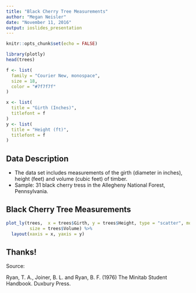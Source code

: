 ```yaml
---
title: "Black Cherry Tree Measurements"
author: "Megan Neisler"
date: "November 11, 2016"
output: ioslides_presentation
---
```


```r
knitr::opts_chunk$set(echo = FALSE)
```

```r
library(plotly)
head(trees)

f <- list(
  family = "Courier New, monospace",
  size = 18,
  color = "#7f7f7f"
)

x <- list(
  title = "Girth (Inches)",
  titlefont = f
)
y <- list(
  title = "Height (ft)",
  titlefont = f
)
```

## Data Description 

- The data set includes measurements of the girth (diameter in inches), height (feet) and volume (cubic feet) of timber.
- Sample: 31 black cherry tress in the Allegheny National Forest, Pennsylvania. 

## Black Cherry Tree Measurements

```r
plot_ly(trees,  x = trees$Girth, y = trees$Height, type = "scatter", mode = "markers", 
         size = trees$Volume) %>%
  layout(xaxis = x, yaxis = y)
```

## Thanks!

Source:

Ryan, T. A., Joiner, B. L. and Ryan, B. F. (1976) The Minitab Student Handbook. Duxbury Press.

